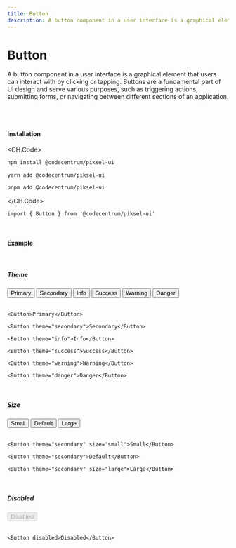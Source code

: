 ```yaml
---
title: Button
description: A button component in a user interface is a graphical element that users can interact with by clicking or tapping. Buttons are a fundamental part of UI design and serve various purposes, such as triggering actions, submitting forms, or navigating between different sections of an application.
---
```


# Button

A button component in a user interface is a graphical element that users can interact with by clicking or tapping. Buttons are a fundamental part of UI design and serve various purposes, such as triggering actions, submitting forms, or navigating between different sections of an application.

<br />
<br />

#### Installation

<CH.Code>
```bash npm
npm install @codecentrum/piksel-ui
```

```bash yarn
yarn add @codecentrum/piksel-ui
```

```bash pnpm
pnpm add @codecentrum/piksel-ui
```

</CH.Code>

```tsx page.tsx
import { Button } from '@codecentrum/piksel-ui'
```

<br />

#### Example

<br />

##### Theme

<div className="flex items-center space-x-4 mt-4">
  <Button>Primary</Button>
  <Button theme="secondary">Secondary</Button>
  <Button theme="info">Info</Button>
  <Button theme="success">Success</Button>
  <Button theme="warning">Warning</Button>
  <Button theme="danger">Danger</Button>
</div>

<br />


```tsx primary.tsx
<Button>Primary</Button>
```

```tsx secondary.tsx
<Button theme="secondary">Secondary</Button>
```


```tsx info.tsx
<Button theme="info">Info</Button>
```


```tsx success.tsx
<Button theme="success">Success</Button>
```


```tsx warning.tsx
<Button theme="warning">Warning</Button>
```


```tsx danger.tsx
<Button theme="danger">Danger</Button>
```


<br />

##### Size

<div className="flex items-center space-x-4">
  <Button theme="secondary" size="small">Small</Button>
  <Button theme="secondary">Default</Button>
  <Button theme="secondary" size="large">Large</Button>
</div>

<br />


```tsx small.tsx
<Button theme="secondary" size="small">Small</Button>
```


```tsx default.tsx
<Button theme="secondary">Default</Button>
```


```tsx large.tsx
<Button theme="secondary" size="large">Large</Button>
```

<br />

##### Disabled

<div className="flex items-center space-x-4">
  <Button disabled>Disabled</Button>
</div>

<br />


```tsx disabled.tsx
<Button disabled>Disabled</Button>
```